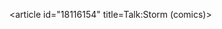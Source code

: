 <article id="18116154" title=Talk:Storm (comics)>
	<talkpage id="18116154" title="Talk:Storm (comics)">
{{disambigProj}}
{{comicsproj|class=disambig|importance=no}}
	</talkpage>
</article>